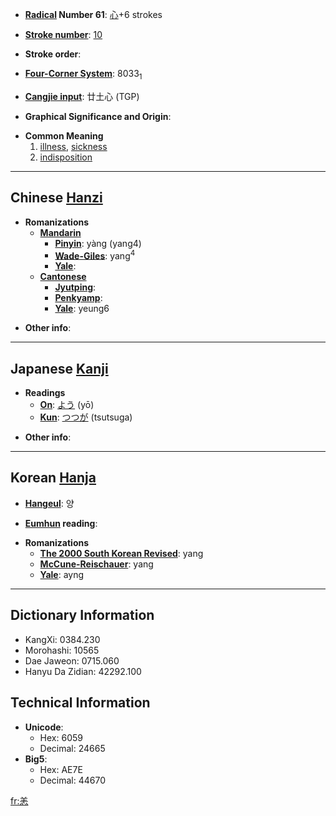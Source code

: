 * '''[[Wiktionary:Chinese radical index| Radical]] Number 61''': [[Wiktionary:Chinese radical index 心|心]]+6 strokes

* '''[[Wiktionary:Chinese total strokes index|Stroke number]]''': [[Wiktionary:Chinese total strokes index 10|10]]

* '''Stroke order''': 

* '''[[Wiktionary:Chinese four corner index|Four-Corner System]]''': 8033<sub>1</sub>

* '''[[Wiktionary:Chinese Cangjie index|Cangjie input]]''': 廿土心 (TGP)

* '''Graphical Significance and Origin''': 

* '''Common Meaning'''
*#[[illness]], [[sickness]]
*# [[indisposition]]

----

== Chinese [[Hanzi]] ==

* '''Romanizations'''
** '''[[Mandarin]]'''
*** '''[[Pinyin]]''': yàng (yang4)
*** '''[[Wade-Giles]]''': yang<sup>4</sup>
*** '''[[Yale]]''': 
** '''[[Cantonese]]'''
*** '''[[Jyutping]]''':
*** '''[[Penkyamp]]''': 
*** '''[[Yale]]''': yeung6

* '''Other info''': 

----

== Japanese [[Kanji]] ==

* '''Readings'''
** '''[[On]]''': [[よう]] (yō)
** '''[[Kun]]''': [[つつが]] (tsutsuga)

* '''Other info''':  

----

== Korean [[Hanja]] ==

* '''[[Hangeul]]''': 양

* '''[[Eumhun]] reading''': 

* '''Romanizations'''
** '''[[The 2000 South Korean Revised Romanization|The 2000 South Korean Revised]]''': yang
** '''[[McCune-Reischauer]]''': yang
** '''[[Yale]]''': ayng

----

== Dictionary Information ==

* KangXi: 0384.230
* Morohashi: 10565
* Dae Jaweon: 0715.060
* Hanyu Da Zidian: 42292.100

== Technical Information ==

* '''Unicode''':
** Hex: 6059
** Decimal: 24665
* '''Big5''':
** Hex: AE7E
** Decimal: 44670

[[fr:恙]]